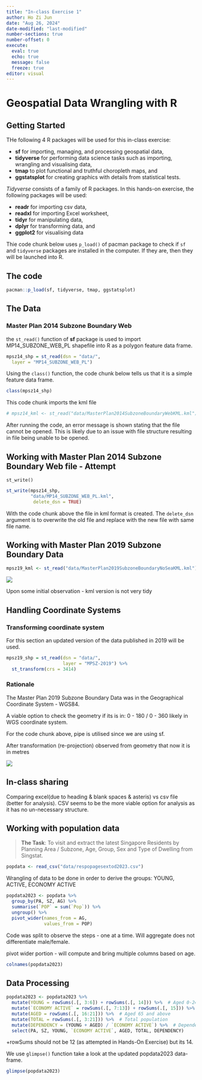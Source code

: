 ```yaml
---
title: "In-class Exercise 1"
author: Ho Zi Jun
date: "Aug 26, 2024"
date-modified: "last-modified"
number-sections: true
number-offset: 0
execute:
  eval: true
  echo: true
  message: false
  freeze: true
editor: visual
---
```


# Geospatial Data Wrangling with R

## Getting Started

THe following 4 R packages will be used for this in-class exercise:

-   **sf** for importing, managing, and processing geospatial data,
-   **tidyverse** for performing data science tasks such as importing, wrangling and visualising data,
-   **tmap** to plot functional and truthful choropleth maps, and
-   **ggstatsplot** for creating graphics with details from statistical tests.

*Tidyverse* consists of a family of R packages. In this hands-on exercise, the following packages will be used:

-   **readr** for importing csv data,
-   **readxl** for importing Excel worksheet,
-   **tidyr** for manipulating data,
-   **dplyr** for transforming data, and
-   **ggplot2** for visualising data

::: callout-note
Thie code chunk below uses `p_load()` of pacman package to check if `sf` and `tidyverse` packages are installed in the computer. If they are, then they will be launched into R.
:::

## The code

```r
pacman::p_load(sf, tidyverse, tmap, ggstatsplot)
```

## The Data

### Master Plan 2014 Subzone Boundary Web

the `st_read()` function of **sf** package is used to import MP14_SUBZONE_WEB_PL shapefile into R as a polygon feature data frame.

```r
mpsz14_shp = st_read(dsn = "data/", 
  layer = "MP14_SUBZONE_WEB_PL")
```

Using the `class()` function, the code chunk below tells us that it is a simple feature data frame.

```r
class(mpsz14_shp)
```

This code chunk imports the kml file

```r
# mpsz14_kml <- st_read("data/MasterPlan2014SubzoneBoundaryWebKML.kml")
```

::: callout-warning
After running the code, an error message is shown stating that the file cannot be opened. This is likely due to an issue with file structure resulting in file being unable to be opened.
:::

## Working with Master Plan 2014 Subzone Boundary Web file - Attempt

`st_write()`

```r
st_write(mpsz14_shp,
         "data/MP14_SUBZONE_WEB_PL.kml",
          delete_dsn = TRUE)
```

::: callout-note
With the code chunk above the file in kml format is created. The `delete_dsn` argument is to overwrite the old file and replace with the new file with same file name.
:::

## Working with Master Plan 2019 Subzone Boundary Data

```r
mpsz19_kml <- st_read("data/MasterPlan2019SubzoneBoundaryNoSeaKML.kml")
```

![](data/kml.png)

Upon some initial observation - kml version is not very tidy

## Handling Coordinate Systems

### Transforming coordinate system

For this section an updated version of the data published in 2019 will be used.

```r
mpsz19_shp = st_read(dsn = "data/", 
                     layer = "MPSZ-2019") %>%
  st_transform(crs = 3414)
```

### Rationale

The Master Plan 2019 Subzone Boundary Data was in the Geographical Coordinate System - WGS84.

A viable option to check the geometry if its is in: 0 - 180 / 0 - 360 likely in WGS coordinate system.

For the code chunk above, pipe is utilised since we are using sf.

After transformation (re-projection) observed from geometry that now it is in metres

![](data/transform.png)

## In-class sharing

Comparing excel(due to heading & blank spaces & asteris) vs csv file (better for analysis). CSV seems to be the more viable option for analysis as it has no un-necessary structure.

## Working with population data

> **The Task**: To visit and extract the latest Singapore Residents by Planning Area / Subzone, Age, Group, Sex and Type of Dwelling from Singstat.

```r
popdata <- read_csv("data/respopagesextod2023.csv")
```

Wrangling of data to be done in order to derive the groups: YOUNG, ACTIVE, ECONOMY ACTIVE

```r
popdata2023 <- popdata %>%
  group_by(PA, SZ, AG) %>%
  summarise(`POP` = sum(`Pop`)) %>%
  ungroup() %>%
  pivot_wider(names_from = AG,
              values_from = POP)
```

Code was split to observe the steps - one at a time. Will aggregate does not differentiate male/female.

pivot wider portion - will compute and bring multiple columns based on age.

```r
colnames(popdata2023)
```
## Data Processing

```r
popdata2023 <- popdata2023 %>%
  mutate(YOUNG = rowSums(.[, 3:6]) + rowSums(.[, 14])) %>%  # Aged 0-24, 10-24 + Aged 5-9
  mutate(`ECONOMY ACTIVE` = rowSums(.[, 7:13]) + rowSums(.[, 15])) %>%  # Aged 25-59 + Aged 60-64
  mutate(AGED = rowSums(.[, 16:21])) %>%  # Aged 65 and above
  mutate(TOTAL = rowSums(.[, 3:21])) %>%  # Total population
  mutate(DEPENDENCY = (YOUNG + AGED) / `ECONOMY ACTIVE`) %>%  # Dependency ratio
  select(PA, SZ, YOUNG, `ECONOMY ACTIVE`, AGED, TOTAL, DEPENDENCY)
```

+rowSums should not be 12 (as attempted in Hands-On Exercise) but its 14. 

We use `glimpse()` function take a look at the updated popdata2023 data-frame.

```r
glimpse(popdata2023)
```

